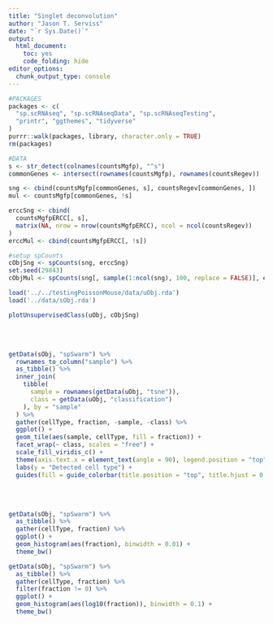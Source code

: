 ```yaml
---
title: "Singlet deconvolution"
author: "Jason T. Serviss"
date: "`r Sys.Date()`"
output:
  html_document:
    toc: yes
    code_folding: hide
editor_options: 
  chunk_output_type: console
---
```


```r
#PACKAGES
packages <- c(
  "sp.scRNAseq", "sp.scRNAseqData", "sp.scRNAseqTesting",
  "printr", "ggthemes", "tidyverse"
)
purrr::walk(packages, library, character.only = TRUE)
rm(packages)

#DATA
s <- str_detect(colnames(countsMgfp), "^s")
commonGenes <- intersect(rownames(countsMgfp), rownames(countsRegev))

sng <- cbind(countsMgfp[commonGenes, s], countsRegev[commonGenes, ])
mul <- countsMgfp[commonGenes, !s]

erccSng <- cbind(
  countsMgfpERCC[, s], 
  matrix(NA, nrow = nrow(countsMgfpERCC), ncol = ncol(countsRegev))
)
erccMul <- cbind(countsMgfpERCC[, !s])

#setup spCounts
cObjSng <- spCounts(sng, erccSng)
set.seed(29843)
cObjMul <- spCounts(sng[, sample(1:ncol(sng), 100, replace = FALSE)], erccMul)

load('../../testingPoissonMouse/data/uObj.rda')
load('../data/sObj.rda')
```

```r
plotUnsupervisedClass(uObj, cObjSng)
```

<br></br>

```r
getData(sObj, "spSwarm") %>%
  rownames_to_column("sample") %>%
  as_tibble() %>%
  inner_join(
    tibble(
      sample = rownames(getData(uObj, "tsne")), 
      class = getData(uObj, "classification")
    ), by = "sample"
  ) %>%
  gather(cellType, fraction, -sample, -class) %>%
  ggplot() + 
  geom_tile(aes(sample, cellType, fill = fraction)) +
  facet_wrap(~ class, scales = "free") +
  scale_fill_viridis_c() +
  theme(axis.text.x = element_text(angle = 90), legend.position = "top") +
  labs(y = "Detected cell type") +
  guides(fill = guide_colorbar(title.position = "top", title.hjust = 0.5))
```

<br></br>

```r
getData(sObj, "spSwarm") %>%
  as_tibble() %>%
  gather(cellType, fraction) %>%
  ggplot() +
  geom_histogram(aes(fraction), binwidth = 0.01) +
  theme_bw()
```

```r
getData(sObj, "spSwarm") %>%
  as_tibble() %>%
  gather(cellType, fraction) %>%
  filter(fraction != 0) %>%
  ggplot() +
  geom_histogram(aes(log10(fraction)), binwidth = 0.1) +
  theme_bw()
```


